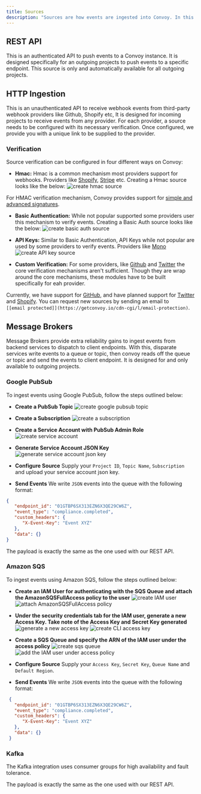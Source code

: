 ```yaml
---
title: Sources
description: "Sources are how events are ingested into Convoy. In this section, we explain the different types of sources and their use cases. Convoy currently supports three types of sources - REST API, HTTP Ingested and Message Brokers."
---
```


## REST API

This is an authenticated API to push events to a Convoy instance. It is designed specifically for an outgoing projects to push events to a specific endpoint. This source is only and automatically available for all outgoing projects.

## HTTP Ingestion

This is an unauthenticated API to receive webhook events from third-party webhook providers like Github, Shopify etc, It is designed for incoming projects to receive events from any provider. For each provider, a source needs to be configured with its necessary verification. Once configured, we provide you with a unique link to be supplied to the provider.

### Verification

Source verification can be configured in four different ways on Convoy:

-  **Hmac:** Hmac is a common mechanism most providers support for webhooks. Providers like [Shopify](https://www.shopify.com/), [Stripe](https://stripe.com/) etc. Creating a Hmac source looks like the below: <Frame>![create hmac source](/images/ingest-hmac.png)</Frame>

For HMAC verification mechanism, Convoy provides support for [simple and advanced signatures](https://getconvoy.io/docs/manual/signatures).

-  **Basic Authentication:** While not popular supported some providers user this mechanism to verify events. Creating a Basic Auth source looks like the below: <Frame>![create basic auth source](/images/ingest-basic.png)</Frame>
    
-  **API Keys:** Similar to Basic Authentication, API Keys while not popular are used by some providers to verify events. Providers like [Mono](https://mono.co/) <Frame>![create API key source](/images/ingest-api.png)</Frame>
    
-  **Custom Verification:** For some providers, like [Github](https://github.com/) and [Twitter](https://twitter.com/) the core verification mechanisms aren't sufficient. Though they are wrap around the core mechanisms, these modules have to be built specifically for eah provider.
    

Currently, we have support for [GitHub](https://github.com/), and have planned support for [Twitter](https://twitter.com/) and [Shopify](https://shopify.com/). You can request new sources by sending an email to `[[email protected]](https://getconvoy.io/cdn-cgi/l/email-protection)`.

## Message Brokers

Message Brokers provide extra reliability gains to ingest events from backend services to dispatch to client endpoints. With this, disparate services write events to a queue or topic, then convoy reads off the queue or topic and send the events to client endpoint. It is designed for and only available to outgoing projects.

### Google PubSub

To ingest events using Google PubSub, follow the steps outlined below:

-  **Create a PubSub Topic** <Frame>![create google pubsub topic](/images/google-pubsub.png)</Frame>
    
-  **Create a Subscription** <Frame>![create a subscription](/images/create-google-subscription.png)</Frame>
    
-  **Create a Service Account with PubSub Admin Role** <Frame>![create service account](/images/create-service-account.png)</Frame>
    
-  **Generate Service Account JSON Key** <Frame>![generate service account json key](/images/create-service-account-key.png)</Frame>
    
-  **Configure Source** Supply your `Project ID`, `Topic Name`, `Subscription` and upload your service account json key.
    
-  **Send Events** We write `JSON` events into the queue with the following format:
    
    
```json Sample Payload
{
   "endpoint_id": "01GTBP6SX313EZN6X3QE29CW6Z",
   "event_type": "compliance.completed",
   "custom_headers": {
      "X-Event-Key": "Event XYZ"
   },
   "data": {}
}
```

    
The payload is exactly the same as the one used with our REST API.
    

### Amazon SQS

To ingest events using Amazon SQS, follow the steps outlined below:

-  **Create an IAM User for authenticating with the SQS Queue and attach the AmazonSQSFullAccess policy to the user** <Frame>![create IAM user](/images/create-sqs-user.png)</Frame> <Frame>![attach AmazonSQSFullAccess policy](/images/attach-sqs-policy.png)</Frame>
    
-  **Under the security credentials tab for the IAM user, generate a new Access Key. Take note of the Access Key and Secret Key generated** <Frame>![generate a new access key](/images/generate-access-key.png)</Frame> <Frame>![create CLI access key](/images/cli-access-key.png)</Frame>
    
-  **Create a SQS Queue and specify the ARN of the IAM user under the access policy** <Frame>![create sqs queue](/images/create-sqs-queue.png)</Frame> <Frame>![add the IAM user under access policy](/images/access-policy-iam-user.png)</Frame>
    
-  **Configure Source** Supply your `Access Key`, `Secret Key`, `Queue Name` and `Default Region`.
    
-  **Send Events** We write `JSON` events into the queue with the following format:
    
    
    
```json Sample Payload
 {
   "endpoint_id": "01GTBP6SX313EZN6X3QE29CW6Z",
   "event_type": "compliance.completed",
   "custom_headers": {
      "X-Event-Key": "Event XYZ"
   },
   "data": {}
 }
```

### Kafka

The Kafka integration uses consumer groups for high availability and fault tolerance.

    
The payload is exactly the same as the one used with our REST API.